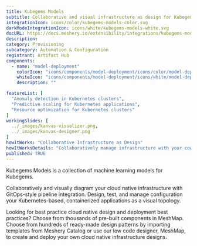---
title: Kubegems Models
subtitle: Collaborative and visual infrastructure as design for Kubegems Models
integrationIcon: icons/color/kubegems-models-color.svg
darkModeIntegrationIcon: icons/white/kubegems-models-white.svg
docURL: https://docs.meshery.io/extensibility/integrations/kubegems-models
description: 
category: Provisioning
subcategory: Automation & Configuration
registrant: Artifact Hub
components:
  - name: "model-deployment"
    colorIcon: "icons/components/model-deployment/icons/color/model-deployment-color.svg"
    whiteIcon: "icons/components/model-deployment/icons/white/model-deployment-white.svg"
    description: ""

featureList: [
  "Anomaly detection in Kubernetes clusters",
  "Predictive scaling for Kubernetes applications",
  "Resource optimization for Kubernetes clusters"
]
workingSlides: [
  ../_images/kanvas-visualizer.png,
  ../_images/kanvas-designer.png
]
howItWorks: "Collaborative Infrastructure as Design"
howItWorksDetails: "Collaboratively manage infrastructure with your coworkers synchronously sharing the same designs."
published: TRUE
---
<p>
Kubegems Models is a collection of machine learning models for Kubegems.
</p>
<p>
    Collaboratively and visually diagram your cloud native infrastructure with GitOps-style pipeline integration. Design, test, and manage configuration your Kubernetes-based, containerized applications as a visual topology.
</p>
<p>
    Looking for best practice cloud native design and deployment best practices? Choose from thousands of pre-built components in MeshMap. Choose from hundreds of ready-made design patterns by importing templates from Meshery Catalog or use our low code designer, MeshMap, to create and deploy your own cloud native infrastructure designs.
</p>
